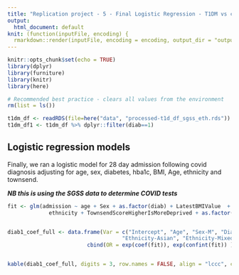 ```yaml
---
title: "Replication project - 5 - Final Logistic Regression - T1DM vs controls - SGSS"
output:
  html_document: default
knit: (function(inputFile, encoding) {
  rmarkdown::render(inputFile, encoding = encoding, output_dir = "output") })
---
```


```r
knitr::opts_chunk$set(echo = TRUE)
library(dplyr)
library(furniture)
library(knitr)
library(here)

# Recommended best practice - clears all values from the environment
rm(list = ls())
```

```r
t1dm_df <- readRDS(file=here("data", "processed-t1d_df_sgss_eth.rds"))
t1dm_df1 <- t1dm_df %>% dplyr::filter(diab==1)
```

## Logistic regression models

Finally, we ran a logistic model for 28 day admission following covid diagnosis adjusting for age, sex, diabetes, hba1c, BMI, Age, ethnicity and townsend. 

***NB this is using the SGSS data to determine COVID tests***

```r


fit <- glm(admission ~ age + Sex + as.factor(diab) + LatestBMIValue  + LatestEGFRValue +
             ethnicity + TownsendScoreHigherIsMoreDeprived + as.factor(PatientHasHYPERTENSION) + as.factor(PatientHasASTHMA) + as.factor(PatientHasCOPD) + as.factor(PatientHasSMI), data = t1dm_df, family = "binomial")


diab1_coef_full <- data.frame(Var = c("Intercept", "Age", "Sex-M", "Diabetes", "BMI", "eGFR", "ethnicity-African", 
                                    "Ethnicity-Asian", "Ethnicity-Mixed", "Ethnicity-Other", "Townsend", "Hypertension", "Asthma", "COPD", "SMI"), 
                         cbind(OR = exp(coef(fit)), exp(confint(fit)) ))


kable(diab1_coef_full, digits = 3, row.names = FALSE, align = "lccc", caption = "Diabetes coefficient from full adjusted logistic model in T1Ds matched cohort - using SGSS for COVID tests" )
```
